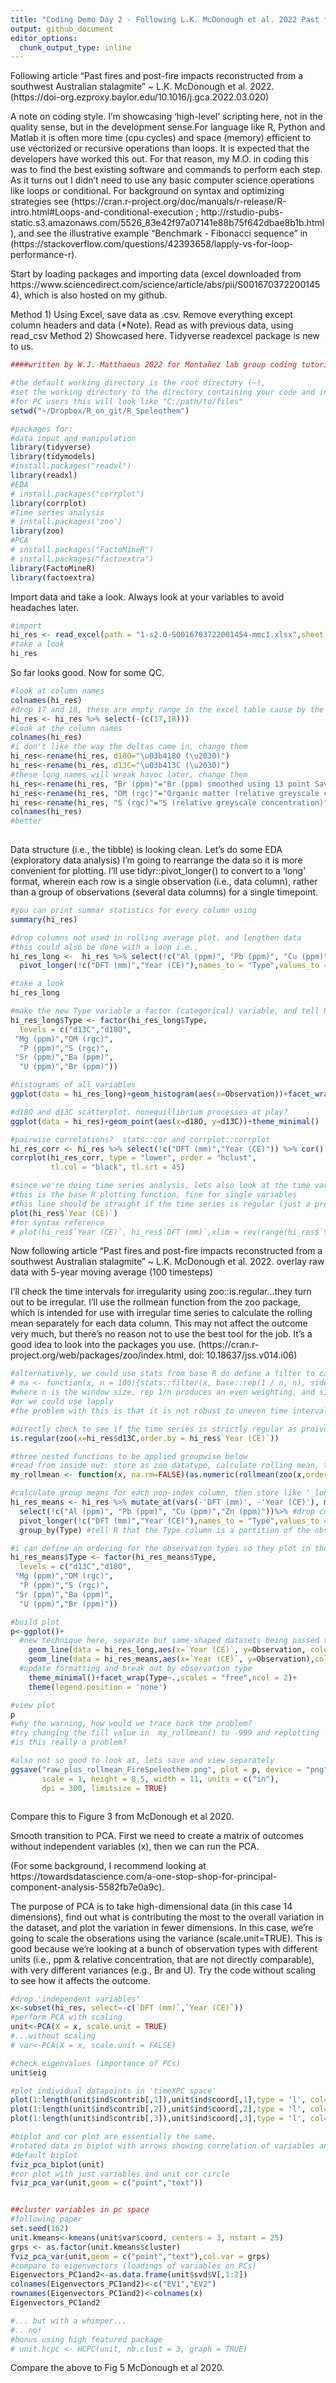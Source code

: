 ```yaml
---
title: "Coding Demo Day 2 - Following L.K. McDonough et al. 2022 Past fires and post-fire impacts reconstructed [from] stalagmite  - R Notebook"
output: github_document
editor_options:
  chunk_output_type: inline
---
```

Following article "Past fires and post-fire impacts reconstructed from a southwest Australian stalagmite" ~ L.K. McDonough et al. 2022. (https://doi-org.ezproxy.baylor.edu/10.1016/j.gca.2022.03.020)

A note on coding style. I'm showcasing 'high-level' scripting here, not in the quality sense, but in the development sense.For language like R, Python and Matlab it is often more time (cpu cycles) and space (memory) efficient to use vectorized or recursive operations than loops. It is expected that the developers have worked this out. For that reason, my M.O. in coding this was to find the best existing software and commands to perform each step. As it turns out I didn't need to use any basic computer science operations like loops or conditional. For background on syntax and optimizing strategies see (https://cran.r-project.org/doc/manuals/r-release/R-intro.html#Loops-and-conditional-execution ; http://rstudio-pubs-static.s3.amazonaws.com/5526_83e42f97a07141e88b75f642dbae8b1b.html), and see the illustrative example "Benchmark - Fibonacci sequence" in (https://stackoverflow.com/questions/42393658/lapply-vs-for-loop-performance-r). 

Start by loading packages and importing data (excel downloaded from https://www.sciencedirect.com/science/article/abs/pii/S0016703722001454), which is also hosted on my github.

Method 1) Using Excel, save data as .csv. Remove everything except column headers and data (*Note). Read as with previous data, using read_csv
Method 2) Showcased here. Tidyverse readexcel package is new to us.

```r
####written by W.J. Matthaeus 2022 for Montañez lab group coding tutorial

#the default working directory is the root directory (~),
#set the working directory to the directory containing your code and input files
#for PC users this will look like "C:/path/to/files"
setwd("~/Dropbox/R_on_git/R_Speleothem")

#packages for:
#data input and manipulation
library(tidyverse)
library(tidymodels)
#install.packages("readxl")
library(readxl)
#EDA
# install.packages("corrplot")
library(corrplot)
#Time series analysis
# install.packages('zoo')
library(zoo)
#PCA
# install.packages("FactoMineR")
# install.packages("factoextra")
library(FactoMineR)
library(factoextra)

```


Import data and take a look. Always look at your variables to avoid headaches later.


```r

#import
hi_res <- read_excel(path = "1-s2.0-S0016703722001454-mmc1.xlsx",sheet =1 )
#take a look
hi_res

```


So far looks good. Now for some QC.


```r

#look at column names
colnames(hi_res) 
#drop 17 and 18, these are empty range in the excel table cause by the *NOTE entry
hi_res <- hi_res %>% select(-(c(17,18)))
#look at the column names
colnames(hi_res)
#i don't like the way the deltas came in, change them
hi_res<-rename(hi_res, d18O="\u03b418O (\u2030)")
hi_res<-rename(hi_res, d13C="\u03b413C (\u2030)")
#these long names will wreak havoc later, change them
hi_res<-rename(hi_res, "Br (ppm)"="Br (ppm) smoothed using 13 point Savitsky Golay filter")
hi_res<-rename(hi_res, "OM (rgc)"="Organic matter (relative greyscale concentration)")
hi_res<-rename(hi_res, "S (rgc)"="S (relative greyscale concentration)")
colnames(hi_res)
#better
              
```

Data structure (i.e., the tibble) is looking clean. Let's do some EDA (exploratory data analysis)
I'm going to rearrange the data so it is more convenient for plotting. I'll use tidyr::pivot_longer() to convert to a 'long' format, wherein each row is a single observation (i.e., data column), rather than a group of observations (several data columns) for a single timepoint.

```r

#you can print summar statistics for every column using
summary(hi_res)

#drop columns not used in rolling average plot, and lengthen data
#this could also be done with a loop i.e., 
hi_res_long <-  hi_res %>% select(!c("Al (ppm)", "Pb (ppm)", "Cu (ppm)","Zn (ppm)"))%>%
  pivot_longer(!c("DFT (mm)","Year (CE)"),names_to = "Type",values_to = "Observation") %>% group_by(Type)

#take a look
hi_res_long

#make the new Type variable a factor (categorical) variable, and tell R what the order should be
hi_res_long$Type <- factor(hi_res_long$Type, 
  levels = c("d13C","d18O",
 "Mg (ppm)","OM (rgc)",
  "P (ppm)","S (rgc)",                           
 "Sr (ppm)","Ba (ppm)",
  "U (ppm)","Br (ppm)"))

#histograms of all variables
ggplot(data = hi_res_long)+geom_histogram(aes(x=Observation))+facet_wrap(Type~.,scales = "free")

#d18O and d13C scatterplot. nonequillibrium processes at play?
ggplot(data = hi_res)+geom_point(aes(x=d18O, y=d13C))+theme_minimal()

#pairwise correlations?  stats::cor and corrplot::corrplot
hi_res_corr <- hi_res %>% select(!c("DFT (mm)","Year (CE)")) %>% cor()
corrplot(hi_res_corr, type = "lower", order = "hclust", 
         tl.col = "black", tl.srt = 45)

#since we're doing time series analysis, lets also look at the time variable
#this is the base R plotting function, fine for single variables
#this line should be straight if the time series is regular (just a preliminary check)
plot(hi_res$`Year (CE)`)
#for syntax reference
# plot(hi_res$`Year (CE)`, hi_res$`DFT (mm)`,xlim = rev(range(hi_res$`Year (CE)`)))
```


Now following article "Past fires and post-fire impacts reconstructed from a southwest Australian stalagmite" ~ L.K. McDonough et al. 2022. overlay raw data with 5-year moving average (100 timesteps)

I'll check the time intervals for irregularity using zoo::is.regular...they turn out to be irregular.
I'll use the rollmean function from the zoo package, which is intended for use with irregular time series to calculate the rolling mean separately for each data column.
This may not affect the outcome very much, but there's no reason not to use the best tool for the job.
It's a good idea to look into the packages you use.
(https://cran.r-project.org/web/packages/zoo/index.html, doi: 10.18637/jss.v014.i06)


```r

#alternatively, we could use stats from base R do define a filter to calculate moving average like this
# ma <- function(x, n = 100){stats::filter(x, base::rep(1 / n, n), sides = 2)}
#where n is the window size, rep 1/n produces an even weighting, and sides = 2 produces a centered rolling mean
#or we could use lapply
#the problem with this is that it is not robust to uneven time intervals

#directly check to see if the time series is strictly regular as proivded
is.regular(zoo(x=hi_res$d13C,order.by = hi_res$`Year (CE)`))

#three nested functions to be applied groupwise below 
#read from inside out: store as zoo datatype, calculate rolling mean, then store as numeric vector
my_rollmean <- function(x, na.rm=FALSE)(as.numeric(rollmean(zoo(x,order.by = hi_res$`Year (CE)`), k=100, fill = NA)))

#calculate group means for each non-index column, then store like '_long' above
hi_res_means <- hi_res %>% mutate_at(vars(-'DFT (mm)', -'Year (CE)'), my_rollmean)%>%  #apply custom function
  select(!c("Al (ppm)", "Pb (ppm)", "Cu (ppm)","Zn (ppm)"))%>% #drop columns that the paper skips 
  pivot_longer(!c("DFT (mm)","Year (CE)"),names_to = "Type",values_to = "Observation") %>% #make observations long by Type
  group_by(Type) #tell R that the Type column is a partition of the observations

#i can define an ordering for the observation types so they plot in the same order as the paper
hi_res_means$Type <- factor(hi_res_means$Type, 
  levels = c("d13C","d18O",
 "Mg (ppm)","OM (rgc)",
  "P (ppm)","S (rgc)",                           
 "Sr (ppm)","Ba (ppm)",
  "U (ppm)","Br (ppm)"))

#build plot
p<-ggplot()+
  #new technique here, separate but same-shaped datasets being passed to data in separate geoms
    geom_line(data = hi_res_long,aes(x=`Year (CE)`, y=Observation, color = Type))+#lines for data, sometimes backticks `` must be used for non-standard variable names, in this case using regular tics '' or quotes "" would give ggplot one string ax your x
    geom_line(data = hi_res_means,aes(x=`Year (CE)`, y=Observation),color='black', linetype='dashed')+ #lines for rollmean
  #update formatting and break out by observation type
    theme_minimal()+facet_wrap(Type~.,scales = "free",ncol = 2)+ 
    theme(legend.position = 'none')

#view plot
p
#why the warning, how would we trace back the problem?
#try changing the fill value in  my_rollmean() to -999 and replotting
#is this really a problem?

#also not so good to look at, lets save and view separately
ggsave("raw_plus_rollmean_FireSpeleothem.png", plot = p, device = "png", 
       scale = 1, height = 8.5, width = 11, units = c("in"),
       dpi = 300, limitsize = TRUE)



```

Compare this to Figure 3 from McDonough et al 2020.

Smooth transition to PCA.
First we need to create a matrix of outcomes without independent variables (x), then we can run the PCA.

(For some background, I recommend looking at https://towardsdatascience.com/a-one-stop-shop-for-principal-component-analysis-5582fb7e0a9c).

The purpose of PCA is to take high-dimensional data (in this case 14 dimensions), find out what is contributing the most to the overall variation in the dataset, and plot the variation in fewer dimensions. In this case, we're going to scale the obserations using the variance (scale.unit=TRUE). This is good because we're looking at a bunch of observation types with different units (i.e., ppm & relative concentration, that are not directly comparable), with very different variances (e.g., Br and U). Try the code without scaling to see how it affects the outcome.




```r

#drop 'independent variables'
x<-subset(hi_res, select=-c(`DFT (mm)`,`Year (CE)`))
#perform PCA with scaling
unit<-PCA(X = x, scale.unit = TRUE)
#...without scaling
# var<-PCA(X = x, scale.unit = FALSE)

#check eigenvalues (importance of PCs)
unit$eig

#plot individual datapoints in 'timeXPC space' 
plot(1:length(unit$ind$contrib[,1]),unit$ind$coord[,1],type = 'l', col='blue')
plot(1:length(unit$ind$contrib[,2]),unit$ind$coord[,2],type = 'l', col='orange')
plot(1:length(unit$ind$contrib[,3]),unit$ind$coord[,3],type = 'l', col='green')

#biplot and cor plot are essentially the same. 
#rotated data in biplot with arrows showing correlation of variables and axes
#default biplot
fviz_pca_biplot(unit)
#cor plot with just variables and unit cor circle
fviz_pca_var(unit,geom = c("point","text"))


##cluster variables in pc space
#following paper
set.seed(162)
unit.kmeans<-kmeans(unit$var$coord, centers = 3, nstart = 25)
grps <- as.factor(unit.kmeans$cluster)
fviz_pca_var(unit,geom = c("point","text"),col.var = grps)
#compare to eigenvectors (loadings of variables on PCs)
Eigenvectors_PC1and2<-as.data.frame(unit$svd$V[,1:2])
colnames(Eigenvectors_PC1and2)<-c("EV1","EV2")
rownames(Eigenvectors_PC1and2)<-colnames(x)
Eigenvectors_PC1and2

#... but with a whimper...
#.. no!
#bonus using high featured package
# unit.hcpc <- HCPC(unit, nb.clust = 3, graph = TRUE)
```

Compare the above to Fig 5 McDonough et al 2020.
